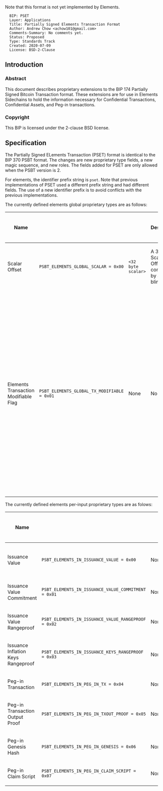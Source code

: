 Note that this format is not yet implemented by Elements.

<pre>
  BIP: PSET
  Layer: Applications
  Title: Partially Signed Elements Transaction Format
  Author: Andrew Chow <achow101@gmail.com>
  Comments-Summary: No comments yet.
  Status: Proposed
  Type: Standards Track
  Created: 2020-07-09
  License: BSD-2-Clause
</pre>

==Introduction==

===Abstract===

This document describes proprietary extensions to the BIP 174 Partially Signed Bitcoin Transaction format.
These extensions are for use in Elements Sidechains to hold the information necessary for
Confidential Transactions, Confidential Assets, and Peg-in transactions.

===Copyright===

This BIP is licensed under the 2-clause BSD license.

==Specification==

The Partially Signed ELements Transaction (PSET) format is identical to the BIP 370 PSBT format.
The changes are new proprietary type fields, a new magic sequence, and new roles.
The fields added for PSET are only allowed when the PSBT version is 2.

For elements, the identifier prefix string is <tt>pset</tt>.
Note that previous implementations of PSET used a different prefix string and had different fields.
The use of a new identifier prefix is to avoid conflicts with the previous implementations.

The currently defined elements global proprietary types are as follows:

{|
! Name
! <tt><keytype></tt>
! <tt><keydata></tt>
! <tt><keydata></tt> Description
! <tt><valuedata></tt>
! <tt><valuedata></tt> Description
! Versions Requiring Inclusion
! Versions Requiring Exclusion
! Versions Allowing Inclusion
|-
| Scalar Offset
| <tt>PSBT_ELEMENTS_GLOBAL_SCALAR = 0x00</tt>
| <tt><32 byte scalar></tt>
| A 32 byte Scalar Offset computed by a blinder.
| None
| No value. The value must have a length of zero.
|
| 0
| 2
|-
| Elements Transaction Modifiable Flag
| <tt>PSBT_ELEMENTS_GLOBAL_TX_MODIFIABLE = 0x01</tt>
| None
| No key data
| <tt><8-bit uint></tt>
| An 8 bit little endian unsigned integer as a bitfield for various elements specific transaction modification flags. Bit 0 is the PSBT Blinded flag and it is set to 1 to indicate that the PSET has not been blinded yet. Once all confidential values, rangeproofs, and asset surjection proofs have been attached to the PSET, it must be set to 0.
|
| 0
| 2
|}

The currently defined elements per-input proprietary types are as folows:

{|
! Name
! <tt><keytype></tt>
! <tt><keydata></tt>
! <tt><keydata></tt> Description
! <tt><valuedata></tt>
! <tt><valuedata></tt> Description
! Versions Requiring Inclusion
! Versions Requiring Exclusion
! Versions Allowing Inclusion
|-
| Issuance Value
| <tt>PSBT_ELEMENTS_IN_ISSUANCE_VALUE = 0x00</tt>
| None
| No key data
| <tt><64-bit int></tt>
| The explicit little endian 64-bit integer for the value of this issuance. This is mutually exclusive with <tt>PSBT_ELEMENTS_IN_ISSUANCE_VALUE_COMMITMENT</tt>
|
| 0
| 2
|-
| Issuance Value Commitment
| <tt>PSBT_ELEMENTS_IN_ISSUANCE_VALUE_COMMITMENT = 0x01</tt>
| None
| No key data
| <tt><33 byte commitment></tt>
| The 33 byte Value Commitment. This is mutually exclusive with <tt>PSBT_IN_ISSUANCE_VALUE</tt>.
|
| 0
| 2
|-
| Issuance Value Rangeproof
| <tt>PSBT_ELEMENTS_IN_ISSUANCE_VALUE_RANGEPROOF = 0x02</tt>
| None
| No key data
| <tt><rangeproof></tt>
| The rangeproof
|
| 0
| 2
|-
| Issuance Inflation Keys Rangeproof
| <tt>PSBT_ELEMENTS_IN_ISSUANCE_KEYS_RANGEPROOF = 0x03</tt>
| None
| No key data
| <tt><rangeproof></tt>
| The rangeproof
|
| 0
| 2
|-
| Peg-in Transaction
| <tt>PSBT_ELEMENTS_IN_PEG_IN_TX = 0x04</tt>
| None
| No key data
| <tt><tx></tt>
| The Peg-in Transaction serialized without witnesses.
|
| 0
| 2
|-
| Peg-in Transaction Output Proof
| <tt>PSBT_ELEMENTS_IN_PEG_IN_TXOUT_PROOF = 0x05</tt>
| None
| No key data
| <tt><txoutproof></tt>
| The transaction output proof for the Peg-in Transaction.
|
| 0
| 2
|-
| Peg-in Genesis Hash
| <tt>PSBT_ELEMENTS_IN_PEG_IN_GENESIS = 0x06</tt>
| None
| No key data
| <tt><hash></tt>
| The 32 byte genesis hash for the Peg-in Transaction.
|
| 0
| 2
|-
| Peg-in Claim Script
| <tt>PSBT_ELEMENTS_IN_PEG_IN_CLAIM_SCRIPT = 0x07</tt>
| None
| No key data
| <tt><script></tt>
| The claim script for the Peg-in Transaction.
|
| 0
| 2
|-
| Peg-in Value
| <tt>PSBT_ELEMENTS_IN_PEG_IN_VALUE = 0x08</tt>
| None
| No key data
| <tt><64-bit int></tt>
| The little endian 64-bit value of the peg-in for the Peg-in Transaction.
|
| 0
| 2
|-
| Peg-in Witness
| <tt>PSBT_ELEMENTS_IN_PEG_IN_WITNESS = 0x09</tt>
| None
| No key data
| <tt><script></tt>
| The Peg-in witness for the Peg-in Transaction.
|
| 0
| 2
|-
| Issuance Inflation Keys Amount
| <tt>PSBT_ELEMENTS_IN_ISSUANCE_INFLATION_KEYS = 0x0a</tt>
| None
| No key data
| <tt><64-bit int></tt>
| The value for the inflation keys output to set in this issuance. This is mutually exclusive with <tt>PSBT_ELEMENTS_IN_ISSUANCE_INFLATION_KEYS</tt>.
|
| 0
| 2
|-
| Issuance Inflation Keys Amount Commitment
| <tt>PSBT_ELEMENTS_IN_ISSUANCE_INFLATION_KEYS_COMMITMENT = 0x0b</tt>
| None
| No key data
| <tt><33 byte commitment></tt>
| The 33 byte commitment to the inflation keys output value in this issuance. This is mutually exclusive with <tt>PSBT_ELEMENTS_IN_ISSUANCE_INFLATION_KEYS</tt>
|
| 0
| 2
|-
| Issuance Blinding Nonce
| <tt>PSBT_ELEMENTS_IN_ISSUANCE_BLINDING_NONCE = 0x0c</tt>
| None
| No key data
| <tt><32 byte blinding nonce</tt>
| The 32 byte asset blinding nonce. For new assets, must be 0. For reissuances, this is a revelation of the blinding factor for the input.
|
| 0
| 2
|-
| Issuance Asset Entropy
| <tt>PSBT_ELEMENTS_IN_ISSUANCE_ASSET_ENTROPY = 0x0d</tt>
| None
| No key data
| <tt><32 byte entrpy></tt>
| The 32 byte asset entropy. For new issuances, an arbitrary and optional 32 bytes of no consensus meaning combined used as additional entropy in the asset tag calculation. For reissuances, the original, final entropy used for the asset tag calculation.
|
| 0
| 2
|}

The currently defined elements per-output proprietary types are as follows:

{|
! Name
! <tt><keytype></tt>
! <tt><keydata></tt>
! <tt><keydata></tt> Description
! <tt><valuedata></tt>
! <tt><valuedata></tt> Description
! Versions Requiring Inclusion
! Versions Requiring Exclusion
! Versions Allowing Inclusion
|-
| Value Commitment
| <tt>PSBT_ELEMENTS_OUT_VALUE_COMMITMENT = 0x01</tt>
| None
| No key data
| <tt><33 byte commitment></tt>
| The 33 byte Value Commitment for this output. This is mutually exclusive with <tt>PSBT_OUT_VALUE</tt>.
|
| 0
| 2
|-
| Asset Tag
| <tt>PSBT_ELEMENTS_OUT_ASSET = 0x02</tt>
| None
| No key data
| <tt><32 byte asset tag></tt>
| The explicit 32 byte asset tag for this output. This is mutually exclusive with <tt>PSBT_ELEMENTS_OUT_ASSET_COMMITMENT</tt>.
|
| 0
| 2
|-
| Asset Commitment
| <tt>PSBT_ELEMENTS_OUT_ASSET_COMMITMENT = 0x03</tt>
| None
| No key data
| <tt><33 byte commitment></tt>
| The 33 byte Asset Commitment for this output. This is mutually exclusive with <tt>PSBT_ELEMENTS_OUT_ASSET</tt>.
|
| 0
| 2
|-
| Value Rangeproof
| <tt>PSBT_ELEMENTS_OUT_VALUE_RANGEPROOF = 0x04</tt>
| None
| No key data
| <tt><rangeproof></tt>
| The rangeproof for the value of this output.
|
| 0
| 2
|-
| Asset Surjection Proof
| <tt>PSBT_ELEMENTS_OUT_ASSET_SURJECTION_PROOF = 0x05</tt>
| None
| No key data
| <tt><asset surjection proof></tt>
| The asset surjection proof for this output's asset.
|
| 0
| 2
|-
| Blinding Pubkey
| <tt>PSBT_ELEMENTS_OUT_BLINDING_PUBKEY = 0x06</tt>
| None
| No key data
| <tt><pubkey></tt>
| The 33 byte blinding pubkey to be used when blinding this output.
|
| 0
| 2
|-
| Ephemeral ECDH Pubkey
| <tt>PSBT_ELEMENTS_OUT_ECDH_PUBKEY = 0x07</tt>
| None
| No key data
| <tt><pubkey></tt>
| The 33 byte ephemeral pubkey used for ECDH in the blinding of this output.
|
| 0
| 2
|-
| Blinder Index
| <tt>PSBT_ELEMENTS_OUT_BLINDER_INDEX = 0x08</tt>
| None
| No key data
| <tt><32 bit uint></tt>
| The unsigned 32-bit little endian integer index of the input whose owner should blind this output.
|
| 0
| 2
|}

The PSET Magic Bytes are <tt>0x70736574</tt>

===Handling Duplicated Keys===

For all Elements PSBT proprietary fields, PSETs cannot be combined when there are duplicate fields except in the case where those fields are identical.

==Roles==

Using the transaction format involves many different responsibilities. Multiple responsibilities can be handled by a single entity,
but each responsibility is specialized in what it should be capable of doing.
Some roles are shared with BIP 174 PSBT and have expanded responsibilities.

===Creator===

The Creator creates a new PSET in the same way that BIP 370 Creators operate.

For any output which is going to be blinded, the Creator must add the blinding pubkey in the <tt>PSBT_ELEMENTS_OUT_BLINDING_PUBKEY</tt> field.

If any input is blinded, at least one of the outputs must also be blinded, i.e. it must have a <tt>PSBT_ELEMENTS_OUT_BLINDING_PUBKEY</tt>.
Such an output can be a 0 value OP_RETURN output.
Because blinding must occur, the Creator must set Bit 0 of <tt>PSBT_ELEMENTS_GLOBAL_TX_MODIFIABLE</tt> to indicate that blinding must be done prior to signing.

The Creator decides whether and which inputs are issuance inputs.
For those inputs, the fields <tt>PSBT_ELEMENTS_IN_ISSUANCE_BLINDING_NONCE</tt> and <tt>PSBT_ELEMENTS_IN_ISSUANCE_ASSET_ENTROPY</tt> are set.
Such inputs must also have the issuance flag set in the outpoint of the input.
The amount is added to the PSET input as <tt>PSBT_ELEMENTS_IN_ISSUANCE_VALUE</tt> and the amount for the issuance inflation keys output as <tt>PSBT_ELEMENTS_IN_ISSUANCE_INFLATION_KEYS</tt>.

The Creator decides whether and which inputs are Peg-in inputs.
Peg-in inputs must have the Peg-in flag set in their outpoints.

===Updater===

The Updater must only accept a PSET.
The Updater adds information to the PSET that it has access to. If it has the UTXO for an input, it should add it to the PSET.
Such UTXOs must contain all commitments, rangeproofs, and surjection proofs if they are present.
The Updater should also add redeemScripts, witnessScripts, and BIP 32 derivation paths to the input and output data if it knows them.

For Peg-in inputs, if available, the updater should add the Peg-in transaction, the txout proof, the genesis hash, and the claim script.

A single entity is likely to be both a Creator and Updater.

===Blinder===

PSET requires a role not present in PSBT, the Blinder. Blinders are similar to Signers and own inputs.
The Blinder adds the blinding data to a transaction.

If Bit 0 of <tt>PSBT_ELEMENTS_GLOBAL_TX_MODIFIABLE</tt> is 0, the Blinder must do nothing.

For issuance inputs that belong to the Blinder, the Blinder should generate a random blinding factor and create a value commitment for the issuance value.
It will then add the value commitment in the <tt>PSBT_ELEMENTS_IN_ISSUANCE_VALUE_COMMITMENT</tt>. When it does so, it must remove the <tt>PSBT_ELEMENTS_IN_ISSUANCE_VALUE</tt> field.
The blinder will also add the issuance value rangeproof and the issuance keys rangeproof in their respective fields.

For the Blinder's outputs that are to be blinded (i.e. they have a blinding pubkey), the Blinder will create value and asset commitments and put them in their respective fields.
When they do so, the <tt>PSBT_ELEMENTS_OUT_VALUE</tt> and <tt>PSBT_ELEMENTS_OUT_ASSET</tt> fields must be removed.
The Blinder will create the Value Rangeproof and Asset Surjection Proof and put them in their respective fields.
It will also add the ephemeral pubkey used for ECDH of the nonce for the rangeproof to the <tt>PSBT_ELEMENTS_OUT_ECDH_PUBKEY</tt> field.

The blinder will then compute a scalar offset that will be added as a <tt>PSBT_ELEMENTS_GLOBAL_SCALAR</tt>.
For each input and output owned/blinded by this blinder, the following formula is computed:
<tt> asset_blinding_factor * amount + amount_blinding_factor (mod n)<tt>.
The scalars for the inputs are summed, and then that sum is subtracted from the sum of the scalars for the outputs.
The result is the scalar offset added as a <tt>PSBT_ELEMENTS_GLOBAL_SCALAR</tt>.

The Blinder can identify which outputs it should blind by checking the <tt>PSBT_ELEMENTS_OUT_BLINDER_INDEX</tt>.
Using that index, the Blinder should inspect the input at that same index.
If that input belongs to the Blinder, then the output is to be blinded by it.

For the Blinder who blinds the last output to be blinded, it will generate uniformly random asset and value blinding factors as normal.
It will then compute a final scalar offset.
Then it will subtract all of the scalar offsets from the value blinding factor for the last output and the result is the value blinding factor to be used for that last output.
The creation of the commitments, proofs, and other fields proceeds as usual.
Once all outputs are blinded, all <tt>PSBT_ELEMENTS_GLOBAL_SCALAR</tt> fields must be removed from the PSET.
Once all outputs are blinded, Bit 0 of <tt>PSBT_ELEMENTS_GLOBAL_TX_MODIFIABLE</tt> must be set to 0.

A single entity is likely to be a Creator, Updater, and Blinder.
In that case, the PSET should never be output with <tt>PSBT_ELEMENTS_IN_ISSUANCE_VALUE</tt>, <tt>PSBT_ELEMENTS_IN_ISSUANCE_INFLATION_KEYS</tt>, <tt>PSBT_ELEMENTS_OUT_VALUE</tt>, or <tt>PSBT_ELEMENTS_OUT_ASSET</tt> except for unblinded issuances and unblinded outputs.

===Signer===

In addition to the BIP 370 PSBT Signer behavior, PSET specifies some addtional constraints.
Before signing, the Signer must check whether blinding is complete. If any output contains a blinding pubkey but no commitments or proofs, then it must not sign.
This is easily done by checking whether Bit 0 of <tt>PSBT_ELEMENTS_GLOBAL_TX_MODIFIABLE</tt> is 1.
If so, the Signer must do nothing.

===Combiner===

In addition to the BIP 370 PSBT Combiner behavior, PSET specifies some additional constraints.
For all PSET output fields, the combiner must fail to combine if these fields are not identical.
If the PSETs to be combined have incomplete blinded outputs but the combined result would only complete blinded outputs, then the Combiner must fail unless it is also a Blinder and can reblind its outputs.

===Input Finalizer===

In addition to the BIP 370 PSBT Input Finalizer behavior, PSET specifies some additional constraints.
The Input Finalizer should also create the Peg-in witness.

===Transaction Extractor===

In addition to the BIP 370 PSBT Transaction Extractor behavior, PSET specifies some additional constraints.
The Transaction Extractor also places the commitments, proofs, and other elements data in their correct place in the transaction.

==Test Vectors==

TBD

==Rationale==

<references/>

==Reference implementation==

The reference implementation of the PSBT format is available at https://github.com/achow101/elements/tree/pset.
